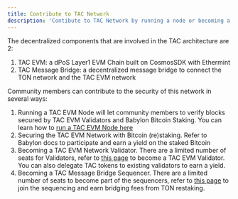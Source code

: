 ```yaml
---
title: Contribute to TAC Network
description: 'Contibute to TAC Network by running a node or becoming a Validator'
---
```


The decentralized components that are involved in the TAC architecture are 2:
  1. TAC EVM: a dPoS Layer1 EVM Chain built on CosmosSDK with Ethermint
  2. TAC Message Bridge: a decentralized message bridge to connect the TON network and the TAC EVM network

Community members can contribute to the security of this network in several ways:
  1. Running a TAC EVM Node will let community members to verify blocks secured by TAC EVM Validators and Babylon Bitcoin Staking. You can learn how to [run a TAC EVM Node here](node-runner)
  2. Securing the TAC EVM Network with Bitcoin (re)staking. Refer to Babylon docs to participate and earn a yield on the staked Bitcoin
  3. Becoming a TAC EVM Network Validator. There are a limited number of seats for Validators, refer to [this page](validator-1) to become a TAC EVM Validator. You can also delegate TAC tokens to existing validators to earn a yield.
  4. Becoming a TAC Message Bridge Sequencer. There are a limited number of seats to become part of the sequencers, refer to [this page](validator-2) to join the sequencing and earn bridging fees from TON restaking.
